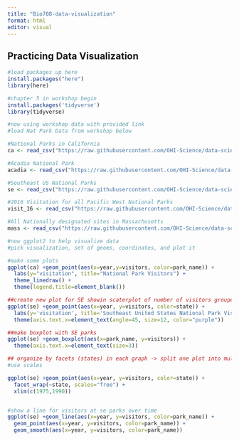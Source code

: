 ```yaml
---
title: "Bio708-data-visualization"
format: html
editor: visual
---
```


## Practicing Data Visualization

```r
#load packages up here
install.packages("here")
library(here)

#chapter 5 in workshop begin
install.packages('tidyverse')
library(tidyverse)

#now using workshop data with provided link
#load Nat Park Data from workshop below

#National Parks in California
ca <- read_csv("https://raw.githubusercontent.com/OHI-Science/data-science-training/master/data/ca.csv") 

#Acadia National Park
acadia <- read_csv("https://raw.githubusercontent.com/OHI-Science/data-science-training/master/data/acadia.csv")

#Southeast US National Parks
se <- read_csv("https://raw.githubusercontent.com/OHI-Science/data-science-training/master/data/se.csv")

#2016 Visitation for all Pacific West National Parks
visit_16 <- read_csv("https://raw.githubusercontent.com/OHI-Science/data-science-training/master/data/visit_16.csv")

#All Nationally designated sites in Massachusetts
mass <- read_csv("https://raw.githubusercontent.com/OHI-Science/data-science-training/master/data/mass.csv")

#now ggplot2 to help visualize data
#pick visualization, set of geoms, coordinates, and plot it

#make some plots
ggplot(ca) +geom_point(aes(x=year,y=visitors, color=park_name)) +
  labs(y="visitation", title="National Park Visitors") +
  theme_linedraw() +
  theme(legend.title=element_blank())

##create new plot for SE showin scaterplot of number of visitors grouped by state
ggplot(se) +geom_point(aes(x=year, y=visitors, color=state)) +
  labs(y='visitation', title='Southeast United States National Park Visitors') +
  theme(axis.text.x=element_text(angle=45, size=12, color="purple"))

##make boxplot with SE parks
ggplot(se) +geom_boxplot(aes(x=park_name, y=visitors)) +
  theme(axis.text.x=element_text(size=3))

## organize by facets (states) in each graph -> split one plot into multiple based on data
#use scales 

ggplot(se) +geom_point(aes(x=year, y=visitors, color=state)) +
  facet_wrap(~state, scales="free") +
  xlim(c(1975,1990))


#show a line for visitors at se parks over time
ggplot(se) +geom_line(aes(x=year, y=visitors, color=park_name)) +
  geom_point(aes(x=year, y=visitors, color=park_name)) +
  geom_smooth(aes(x=year, y=visitors, color=park_name)) 
  
```
